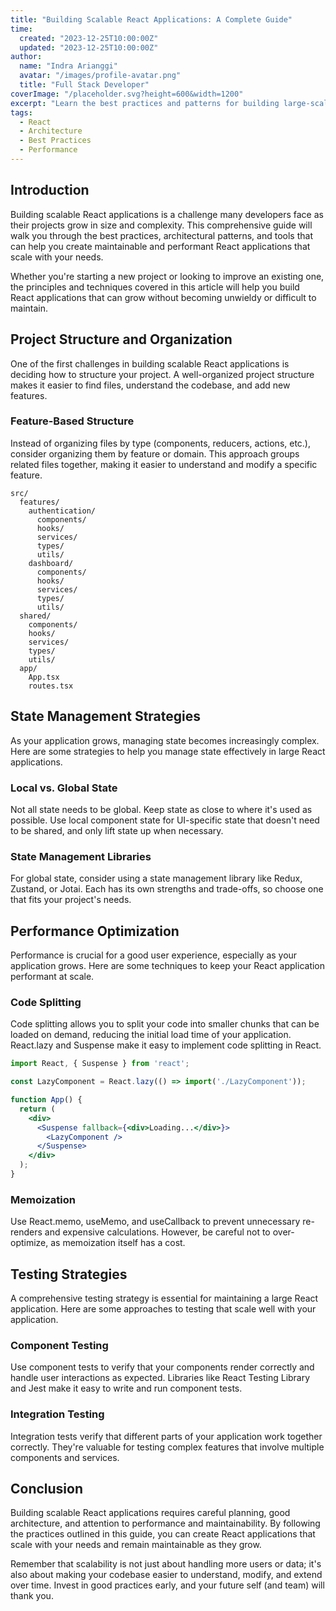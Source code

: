 ```yaml
---
title: "Building Scalable React Applications: A Complete Guide"
time:
  created: "2023-12-25T10:00:00Z"
  updated: "2023-12-25T10:00:00Z"
author:
  name: "Indra Arianggi"
  avatar: "/images/profile-avatar.png"
  title: "Full Stack Developer"
coverImage: "/placeholder.svg?height=600&width=1200"
excerpt: "Learn the best practices and patterns for building large-scale React applications that are maintainable and performant."
tags:
  - React
  - Architecture
  - Best Practices
  - Performance
---
```


## Introduction

Building scalable React applications is a challenge many developers face as their projects grow in size and complexity. This comprehensive guide will walk you through the best practices, architectural patterns, and tools that can help you create maintainable and performant React applications that scale with your needs.

Whether you're starting a new project or looking to improve an existing one, the principles and techniques covered in this article will help you build React applications that can grow without becoming unwieldy or difficult to maintain.

## Project Structure and Organization

One of the first challenges in building scalable React applications is deciding how to structure your project. A well-organized project structure makes it easier to find files, understand the codebase, and add new features.

### Feature-Based Structure

Instead of organizing files by type (components, reducers, actions, etc.), consider organizing them by feature or domain. This approach groups related files together, making it easier to understand and modify a specific feature.

```text
src/
  features/
    authentication/
      components/
      hooks/
      services/
      types/
      utils/
    dashboard/
      components/
      hooks/
      services/
      types/
      utils/
  shared/
    components/
    hooks/
    services/
    types/
    utils/
  app/
    App.tsx
    routes.tsx
```

## State Management Strategies

As your application grows, managing state becomes increasingly complex. Here are some strategies to help you manage state effectively in large React applications.

### Local vs. Global State

Not all state needs to be global. Keep state as close to where it's used as possible. Use local component state for UI-specific state that doesn't need to be shared, and only lift state up when necessary.

### State Management Libraries

For global state, consider using a state management library like Redux, Zustand, or Jotai. Each has its own strengths and trade-offs, so choose one that fits your project's needs.

## Performance Optimization

Performance is crucial for a good user experience, especially as your application grows. Here are some techniques to keep your React application performant at scale.

### Code Splitting

Code splitting allows you to split your code into smaller chunks that can be loaded on demand, reducing the initial load time of your application. React.lazy and Suspense make it easy to implement code splitting in React.

```jsx
import React, { Suspense } from 'react';

const LazyComponent = React.lazy(() => import('./LazyComponent'));

function App() {
  return (
    <div>
      <Suspense fallback={<div>Loading...</div>}>
        <LazyComponent />
      </Suspense>
    </div>
  );
}
```

### Memoization

Use React.memo, useMemo, and useCallback to prevent unnecessary re-renders and expensive calculations. However, be careful not to over-optimize, as memoization itself has a cost.

## Testing Strategies

A comprehensive testing strategy is essential for maintaining a large React application. Here are some approaches to testing that scale well with your application.

### Component Testing

Use component tests to verify that your components render correctly and handle user interactions as expected. Libraries like React Testing Library and Jest make it easy to write and run component tests.

### Integration Testing

Integration tests verify that different parts of your application work together correctly. They're valuable for testing complex features that involve multiple components and services.

## Conclusion

Building scalable React applications requires careful planning, good architecture, and attention to performance and maintainability. By following the practices outlined in this guide, you can create React applications that scale with your needs and remain maintainable as they grow.

Remember that scalability is not just about handling more users or data; it's also about making your codebase easier to understand, modify, and extend over time. Invest in good practices early, and your future self (and team) will thank you. 